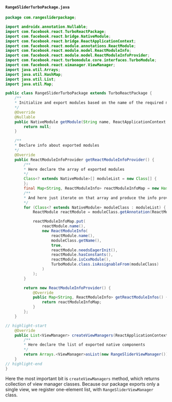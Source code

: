 #### `RangeSliderTurboPackage.java`

```java title="android/src/main/java/com/rangesliderpackage/RangeSliderTurboPackage.java"
package com.rangesliderpackage;

import androidx.annotation.Nullable;
import com.facebook.react.TurboReactPackage;
import com.facebook.react.bridge.NativeModule;
import com.facebook.react.bridge.ReactApplicationContext;
import com.facebook.react.module.annotations.ReactModule;
import com.facebook.react.module.model.ReactModuleInfo;
import com.facebook.react.module.model.ReactModuleInfoProvider;
import com.facebook.react.turbomodule.core.interfaces.TurboModule;
import com.facebook.react.uimanager.ViewManager;
import java.util.Arrays;
import java.util.HashMap;
import java.util.List;
import java.util.Map;

public class RangeSliderTurboPackage extends TurboReactPackage {
    /**
    * Initialize and export modules based on the name of the required module
    */
    @Override
    @Nullable
    public NativeModule getModule(String name, ReactApplicationContext reactContext) {
        return null;
    }

    /**
    * Declare info about exported modules
    */
    @Override
    public ReactModuleInfoProvider getReactModuleInfoProvider() {
        /**
        * Here declare the array of exported modules
        */
        Class<? extends NativeModule>[] moduleList = new Class[] {
        };
        final Map<String, ReactModuleInfo> reactModuleInfoMap = new HashMap<>();
        /**
        * And here just iterate on that array and produce the info provider instance
        */
        for (Class<? extends NativeModule> moduleClass : moduleList) {
            ReactModule reactModule = moduleClass.getAnnotation(ReactModule.class);

            reactModuleInfoMap.put(
                reactModule.name(),
                new ReactModuleInfo(
                    reactModule.name(),
                    moduleClass.getName(),
                    true,
                    reactModule.needsEagerInit(),
                    reactModule.hasConstants(),
                    reactModule.isCxxModule(),
                    TurboModule.class.isAssignableFrom(moduleClass)
                )
            );
        }

        return new ReactModuleInfoProvider() {
            @Override
            public Map<String, ReactModuleInfo> getReactModuleInfos() {
                return reactModuleInfoMap;
            }
        };
    }

// highlight-start
    @Override
    public List<ViewManager> createViewManagers(ReactApplicationContext reactContext) {
        /**
        * Here declare the list of exported native components
        */
        return Arrays.<ViewManager>asList(new RangeSliderViewManager());
    }
// highlight-end
}
```

Here the most important bit is `createViewManagers` method, which returns collection of view manager classes.
Because our package exports only a single view, we register one-element list, with `RangeSliderViewManager` class.
